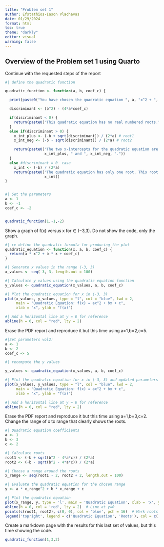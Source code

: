 ```yaml
---
title: "Problem set 1"
author: Efstathios-Iason Vlachavas
date: 01/29/2024
format: html
toc: true
theme: "darkly"
editor: visual
warning: false
---
```


## Overview of the Problem set 1 using Quarto

Continue with the requested steps of the report

```r

#| define the quadratic function

quadratic_function <- function(a, b, coef_c) {

  print(paste0("You have chosen the quadratic equation ", a, "x^2 + ", b, "x + ", coef_c, "."))

  discriminant <- (b^2) - (4*a*coef_c)

  if(discriminant < 0) {
    return(paste0("This quadratic equation has no real numbered roots."))
  }
  else if(discriminant > 0) {
    x_int_plus <- (-b + sqrt(discriminant)) / (2*a) # root1
    x_int_neg <- (-b - sqrt(discriminant)) / (2*a) # root2

    return(paste0("The two x-intercepts for the quadratic equation are ",
                  x_int_plus, " and ", x_int_neg, "."))
  }
  else #discriminant = 0  case
    x_int <- (-b) / (2*a)
    return(paste0("The quadratic equation has only one root. This root is ",
                  x_int))
}


#| Set the parameters
a <- 1
b <- -1
coef_c <- -2


quadratic_function(1,-1,-2)

```

Show a graph of f(x) versus x for ∈ (−3,3). Do not show the code, only the graph.

```r

#| re-define the quadratic formula for producing the plot
quadratic_equation <- function(x, a, b, coef_c) {
  return(a * x^2 + b * x + coef_c)
}

#| Generate x values in the range (-3, 3)
x_values <- seq(-3, 3, length.out = 100)

#| Calculate y values using the quadratic equation function
y_values <- quadratic_equation(x_values, a, b, coef_c)

#| Plot the quadratic equation for x in (-3, 3)
plot(x_values, y_values, type = "l", col = "blue", lwd = 2,
     main = "Quadratic Equation: f(x) = ax^2 + bx + c",
     xlab = "x", ylab = "f(x)")

#| Add a horizontal line at y = 0 for reference
abline(h = 0, col = "red", lty = 2)


```

Erase the PDF report and reproduce it but this time using a=1,b=2,c=5.

```r

#|Set parameters vol2:
a <- 1
b <- 2
coef_c <- 5

#| recompute the y values 

y_values <- quadratic_equation(x_values, a, b, coef_c)

#| Plot the quadratic equation for x in (-3, 3) and updated parameters
plot(x_values, y_values, type = "l", col = "blue", lwd = 2,
     main = "Quadratic Equation: f(x) = ax^2 + bx + c",
     xlab = "x", ylab = "f(x)")

#| Add a horizontal line at y = 0 for reference
abline(h = 0, col = "red", lty = 2)


```

Erase the PDF report and reproduce it but this time using a=1,b=3,c=2. Change the range of x to range that clearly shows the roots.

```r

#| Quadratic equation coefficients
a <- 1
b <- 3
c <- 2

#| Calculate roots
root1 <- (-b + sqrt(b^2 - 4*a*c)) / (2*a)
root2 <- (-b - sqrt(b^2 - 4*a*c)) / (2*a)

#| Choose a range around the roots
x_range <- seq(root1 - 2, root2 + 2, length.out = 100)

#| Evaluate the quadratic equation for the chosen range
y <- a * x_range^2 + b * x_range + c

#| Plot the quadratic equation
plot(x_range, y, type = 'l', main = 'Quadratic Equation', xlab = 'x', ylab = 'y')
abline(h = 0, col = 'red', lty = 2)  # Line at y=0
points(c(root1, root2), c(0, 0), col = 'blue', pch = 16)  # Mark roots
legend('topright', legend = c('Quadratic Equation', 'Roots'), col = c('black', 'blue'), lty = 1:1, pch = c(NA, 16))


```

Create a markdown page with the results for this last set of values, but this time showing the code.

```r

quadratic_function(1,3,2)


```
